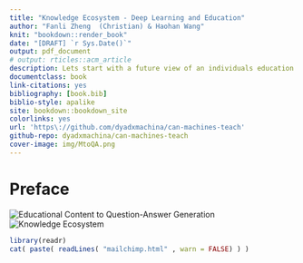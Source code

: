 ```yaml
--- 
title: "Knowledge Ecosystem - Deep Learning and Education"
author: "Fanli Zheng  (Christian) & Haohan Wang"
knit: "bookdown::render_book"
date: "[DRAFT] `r Sys.Date()`"
output: pdf_document
# output: rticles::acm_article
description: Lets start with a future view of an individuals education. Many of us have used the internet to educate ourselves with the abundance of medium to high quality videos, papers, articles, podcasts and how-tos being uploaded from numerous individuals, groups, and institutions like never before. Let us imagine that all of what you have learned online, throughout the entirety of your life, from the hundreds of Youtube videos, Wikipedia articles, Nature papers, and podcasts you've read, watched, or listened to, were all added structurally to your education journey and what if that could be consolidated into what we might call a digital education footprint. 
documentclass: book
link-citations: yes
bibliography: [book.bib]
biblio-style: apalike
site: bookdown::bookdown_site
colorlinks: yes
url: 'https\://github.com/dyadxmachina/can-machines-teach'
github-repo: dyadxmachina/can-machines-teach
cover-image: img/MtoQA.png
---
```


# Preface {-}

![ Educational Content to Question-Answer Generation ](img/MtoQA.png)
![ Knowledge Ecosystem ](img/knowledgeEcosystem.png)

```r
library(readr)
cat( paste( readLines( "mailchimp.html" , warn = FALSE) ) )
```
